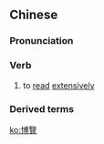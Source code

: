 {{also|博览}}
==Chinese==
{{zh-forms|s=博览}}

===Pronunciation===
{{zh-pron
|m=bólǎn
|c=bok3 laam5
|cat=v
}}

===Verb===
{{zh-verb}}

# to [[read]] [[extensively]]

===Derived terms===
{{zh-der|博覽會}}

[[ko:博覽]]
